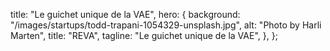 
  title:
    "Le guichet unique de la VAE",
  hero: {
    background: "/images/startups/todd-trapani-1054329-unsplash.jpg",
    alt: "Photo by Harli Marten",
    title: "REVA",
    tagline:
      "Le guichet unique de la VAE",
  },
};

<LayoutArticle meta={meta} startup="reva">

<!-- start content -->

<!-- end content -->

</LayoutArticle>
